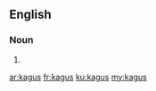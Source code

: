 ==English==

===Noun===
{{head|en|plural}}

# {{plural of|kagu|lang=en}}

[[ar:kagus]]
[[fr:kagus]]
[[ku:kagus]]
[[my:kagus]]